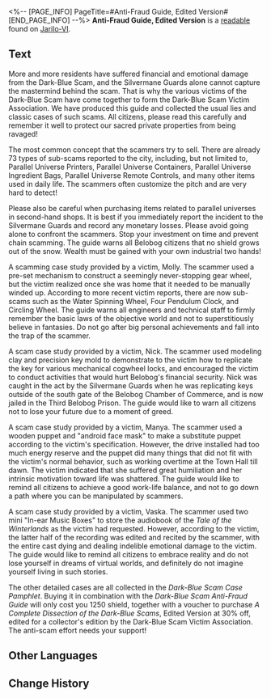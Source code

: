 <%-- [PAGE_INFO]
PageTitle=#Anti-Fraud Guide, Edited Version#
[END_PAGE_INFO] --%>
{{Readable Infobox
|id           = 127
|partIds      = 190273
|title        = 
|image        = Item Jarilo-VI Readable 2.png
|world        = Jarilo-VI
|parts        = 1
|author       = <!--to be added-->
|description  = A scam prevention guide put together by the Dark-Blue Scam Victims Association.
|part1        = Anti-Fraud Guide, Edited Version
|source1      = {{cx|Source missing}}
|characters   = 
|factions     = 
}}
'''Anti-Fraud Guide, Edited Version''' is a [[readable]] found on [[Jarilo-VI]].
<!--
==Location==
{{Map Embed|<map name>|<marker id>}}
-->
==Text==
More and more residents have suffered financial and emotional damage from the Dark-Blue Scam, and the Silvermane Guards alone cannot capture the mastermind behind the scam. That is why the various victims of the Dark-Blue Scam have come together to form the Dark-Blue Scam Victim Association. We have produced this guide and collected the usual lies and classic cases of such scams. All citizens, please read this carefully and remember it well to protect our sacred private properties from being ravaged!

{{Size|32|Parallel Universe}}

The most common concept that the scammers try to sell. There are already 73 types of sub-scams reported to the city, including, but not limited to, Parallel Universe Printers, Parallel Universe Containers, Parallel Universe Ingredient Bags, Parallel Universe Remote Controls, and many other items used in daily life. The scammers often customize the pitch and are very hard to detect!

Please also be careful when purchasing items related to parallel universes in second-hand shops. It is best if you immediately report the incident to the Silvermane Guards and record any monetary losses. Please avoid going alone to confront the scammers. Stop your investment on time and prevent chain scamming. The guide warns all Belobog citizens that no shield grows out of the snow. Wealth must be gained with your own industrial two hands!

{{Size|32|Perpetual Machine}}

A scamming case study provided by a victim, Molly. The scammer used a pre-set mechanism to construct a seemingly never-stopping gear wheel, but the victim realized once she was home that it needed to be manually winded up. According to more recent victim reports, there are now sub-scams such as the Water Spinning Wheel, Four Pendulum Clock, and Circling Wheel. The guide warns all engineers and technical staff to firmly remember the basic laws of the objective world and not to superstitiously believe in fantasies. Do not go after big personal achievements and fall into the trap of the scammer.

{{Size|32|The Omnipotent Key}}

A scam case study provided by a victim, Nick. The scammer used modeling clay and precision key mold to demonstrate to the victim how to replicate the key for various mechanical cogwheel locks, and encouraged the victim to conduct activities that would hurt Belobog's financial security. Nick was caught in the act by the Silvermane Guards when he was replicating keys outside of the south gate of the Belobog Chamber of Commerce, and is now jailed in the Third Belobog Prison. The guide would like to warn all citizens not to lose your future due to a moment of greed.

{{Size|32|Android Puppets}}

A scam case study provided by a victim, Manya. The scammer used a wooden puppet and "android face mask" to make a substitute puppet according to the victim's specification. However, the drive installed had too much energy reserve and the puppet did many things that did not fit with the victim's normal behavior, such as working overtime at the Town Hall till dawn. The victim indicated that she suffered great humiliation and her intrinsic motivation toward life was shattered. The guide would like to remind all citizens to achieve a good work-life balance, and not to go down a path where you can be manipulated by scammers.

{{Size|32|Intracranial Theater}}

A scam case study provided by a victim, Vaska. The scammer used two mini "In-ear Music Boxes" to store the audiobook of the ''Tale of the Winterlands'' as the victim had requested. However, according to the victim, the latter half of the recording was edited and recited by the scammer, with the entire cast dying and dealing indelible emotional damage to the victim. The guide would like to remind all citizens to embrace reality and do not lose yourself in dreams of virtual worlds, and definitely do not imagine yourself living in such stories.

The other detailed cases are all collected in the ''Dark-Blue Scam Case Pamphlet''. Buying it in combination with the ''Dark-Blue Scam Anti-Fraud Guide'' will only cost you 1250 shield, together with a voucher to purchase ''A Complete Dissection of the Dark-Blue Scams'', Edited Version at 30% off, edited for a collector's edition by the Dark-Blue Scam Victim Association. The anti-scam effort needs your support!

<!--
==Trivia==
* 
-->
==Other Languages==
{{Other Languages
|en   = Anti-Fraud Guide, Edited Version
|zhs  = 防骗指南修订版
|zht  = 防騙指南修訂版
|ja   = 詐欺被害防止手引き訂正版
|ko   = 사기 피해 예방 안내서 개정판
|es   = Guía antifraude, versión editada
|fr   = Guide anti-fraude, version corrigée
|ru   = Руководство по борьбе с мошенничеством (ред.)
|th   = คู่มือป้องกันการหลอกลวงฉบับแก้ไข
|vi   = Bản Chỉnh Sửa Hướng Dẫn Chống Lừa Đảo
|de   = Leitfaden zur Betrugsbekämpfung, überarbeitete Version
|id   = Panduan Anti Penipuan Edisi Revisi
|pt   = Guia Antifraude, Versão Editada
}}

==Change History==
{{Change History|1.0}}